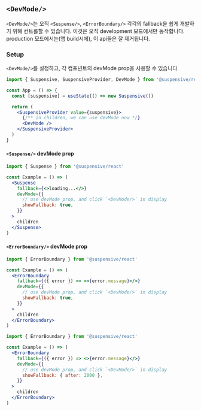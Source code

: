 
## `<DevMode/>`

`<DevMode/>`는 오직 `<Suspense/>`, `<ErrorBoundary/>` 각각의 fallback을 쉽게 개발하기 위해 컨트롤할 수 있습니다.
이것은 오직 development 모드에서만 동작합니다. production 모드에서는(앱 build시에), 이 api들은 잘 제거됩니다.

### Setup

`<DevMode/>`를 설정하고, 각 컴포넌트의 devMode prop을 사용할 수 있습니다

```jsx /DevMode/
import { Suspensive, SuspensiveProvider, DevMode } from '@suspensive/react'

const App = () => {
  const [suspensive] = useState(() => new Suspensive())

  return (
    <SuspensiveProvider value={suspensive}>
      {/** in children, we can use devMode now */}
      <DevMode />
    </SuspensiveProvider>
  )
}
```

#### `<Suspense/>` devMode prop

```jsx /devMode/
import { Suspense } from '@suspensive/react'

const Example = () => (
  <Suspense
    fallback={<>loading...</>}
    devMode={{
      // use devMode prop, and click `<DevMode/>` in display
      showFallback: true,
    }}
  >
    children
  </Suspense>
)
```

#### `<ErrorBoundary/>` devMode prop

```jsx /devMode/
import { ErrorBoundary } from '@suspensive/react'

const Example = () => (
  <ErrorBoundary
    fallback={({ error }) => <>{error.message}</>}
    devMode={{
      // use devMode prop, and click `<DevMode/>` in display
      showFallback: true,
    }}
  >
    children
  </ErrorBoundary>
)
```

```jsx /devMode/
import { ErrorBoundary } from '@suspensive/react'

const Example = () => (
  <ErrorBoundary
    fallback={({ error }) => <>{error.message}</>}
    devMode={{
      // use devMode prop, and click `<DevMode/>` in display
      showFallback: { after: 2000 },
    }}
  >
    children
  </ErrorBoundary>
)
```
